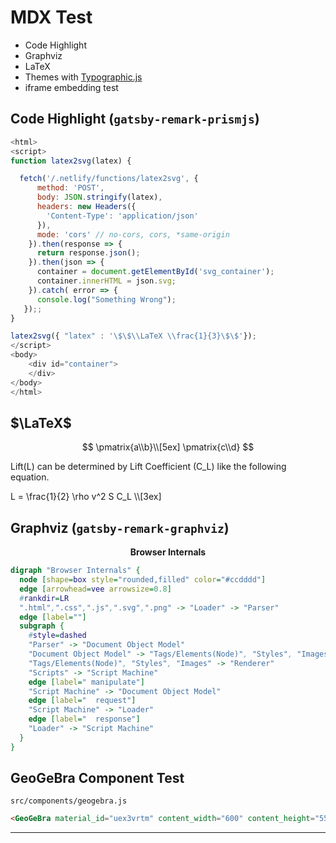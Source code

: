 # MDX Test

* Code Highlight
* Graphviz
* LaTeX
* Themes with [Typographic.js](https://kyleamathews.github.io/typography.js/)
* iframe embedding test

## Code Highlight (`gatsby-remark-prismjs`)

```javascript
<html>
<script>
function latex2svg(latex) {

  fetch('/.netlify/functions/latex2svg', {
      method: 'POST',
      body: JSON.stringify(latex),
      headers: new Headers({
        'Content-Type': 'application/json'
      }),
      mode: 'cors' // no-cors, cors, *same-origin
    }).then(response => {
      return response.json();
    }).then(json => {
      container = document.getElementById('svg_container');
      container.innerHTML = json.svg;
    }).catch( error => {
      console.log("Something Wrong");
   });;
}

latex2svg({ "latex" : '\$\$\\LaTeX \\frac{1}{3}\$\$'});
</script>
<body>
    <div id="container">
    </div>
</body>
</html>
```
## $\LaTeX$

$$
\pmatrix{a\\b}\\[5ex]
\pmatrix{c\\d}
$$

<p>
  Lift(<span class="math math-inline">L</span>) can be determined by Lift Coefficient
  (<span class="math math-inline">C_L</span>) like the following equation.
</p>

<div class="math math-display">
  L = \frac{1}{2} \rho v^2 S C_L \\[3ex]  
</div>


## Graphviz (`gatsby-remark-graphviz`)

<center><b>Browser Internals</b></center>

```dot
digraph "Browser Internals" {
  node [shape=box style="rounded,filled" color="#ccdddd"]
  edge [arrowhead=vee arrowsize=0.8]
  #rankdir=LR
  ".html",".css",".js",".svg",".png" -> "Loader" -> "Parser" 
  edge [label=""]
  subgraph {
    #style=dashed
    "Parser" -> "Document Object Model"
    "Document Object Model" -> "Tags/Elements(Node)", "Styles", "Images", "Scripts"
    "Tags/Elements(Node)", "Styles", "Images" -> "Renderer"
    "Scripts" -> "Script Machine"
    edge [label=" manipulate"]
    "Script Machine" -> "Document Object Model"
    edge [label="  request"]
    "Script Machine" -> "Loader"
    edge [label="  response"]
    "Loader" -> "Script Machine"
  }
}
```

## GeoGeBra Component Test

`src/components/geogebra.js`

<GeoGeBra material_id="uex3vrtm" content_width="600" content_height="550" width="600" height="550" />

```html
<GeoGeBra material_id="uex3vrtm" content_width="600" content_height="550" width="600" height="550" />
```

---